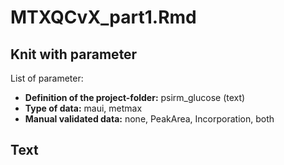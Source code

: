 # MTXQCvX_part1.Rmd{#part1}

## Knit with parameter

List of parameter:

  * **Definition of the project-folder:** psirm_glucose (text)
  * **Type of data:** maui, metmax 
  * **Manual validated data:** none, PeakArea, Incorporation, both

## Text